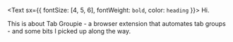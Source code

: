 <Text sx={{ fontSize: [4, 5, 6], fontWeight: `bold`, color: `heading` }}>
  Hi.
</Text>

This is about Tab Groupie - a browser extension that automates tab groups - and some bits I picked up along the way.
